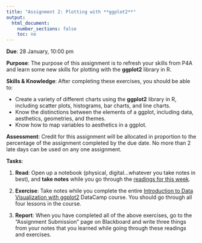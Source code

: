```yaml
---
title: "Assignment 2: Plotting with **ggplot2**"
output:
  html_document:
    number_sections: false
    toc: no
---
```


**Due**: 28 January, 10:00 pm

**Purpose**: The purpose of this assignment is to refresh your skills from P4A and learn some new skills for plotting with the **ggplot2** library in R.

**Skills & Knowledge**: After completing these exercises, you should be able to:

- Create a variety of different charts using the **ggplot2** library in R, including scatter plots, histograms, bar charts, and line charts.
- Know the distinctions between the elements of a ggplot, including data, aesthetics, geometries, and themes.
- Know how to map variables to aesthetics in a ggplot.

**Assessment**: Credit for this assignment will be allocated in proportion to the percentage of the assignment completed by the due date. No more than 2 late days can be used on any one assignment.

**Tasks**:

1. **Read**: Open up a notebook (physical, digital...whatever you take notes in best), and **take notes** while you go through the [readings for this week](r3-information-visualization.html).

2. **Exercise**: Take notes while you complete the entire [Introduction to Data Visualization with ggplot2](https://www.datacamp.com/courses/introduction-to-data-visualization-with-ggplot2) DataCamp course. You should go through all four lessons in the course.

3. **Report**: When you have completed all of the above exercises, go to the "Assignment Submission" page on Blackboard and write three things from your notes that you learned while going through these readings and exercises.

